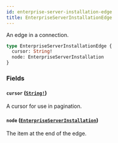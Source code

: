 ```yaml
---
id: enterprise-server-installation-edge
title: EnterpriseServerInstallationEdge
---
```


An edge in a connection.

```graphql
type EnterpriseServerInstallationEdge {
  cursor: String!
  node: EnterpriseServerInstallation
}
```

### Fields

#### `cursor` ([`String!`](/docs/api/scalars/string))

A cursor for use in pagination.

#### `node` ([`EnterpriseServerInstallation`](/docs/api/objects/enterprise-server-installation))

The item at the end of the edge.
